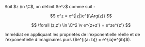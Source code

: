 

<Item type='definition' titre='exponentielle complexe'>
Soit $z \in \C$, on définit $e^z$ comme suit :

$$
e^z = e^{|z|}e^{i\Arg(z)}
$$
</Item>

<Item type='proposition' titre="multiplicativité de l'exponentielle complexe" searchDesc="produit multiplication">

$$
\forall (z,z') \in \C^2 \v e^{z+z'} = e^ze^{z'}
$$

</Item>

<Hideable type='démonstration' titre=''>
Immédiat en appliquant les propriétés de l'exponentielle réelle et de l'exponentielle d'imaginaires purs ($e^{i(a+b)} = e^{ia}e^{ib}$).
</Hideable>